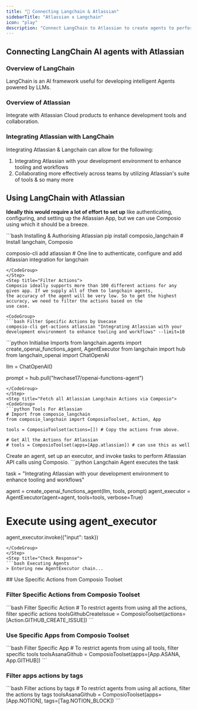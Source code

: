 ```yaml
---
title: "🚀 Connecting Langchain & Atlassian"
sidebarTitle: "Atlassian x Langchain"
icon: "play"
description: "Connect LangChain to Atlassian to create agents to perform tasks using natural language"
---
```


## Connecting LangChain AI agents with Atlassian

### Overview of LangChain

LangChain is an AI framework useful for developing intelligent Agents powered by LLMs.

### Overview of Atlassian

Integrate with Atlassian Cloud products to enhance development tools and collaboration.

### Integrating Atlassian with LangChain

Integrating Atlassian & Langchain can allow for the following:

1. Integrating Atlassian with your development environment to enhance tooling and workflows
2. Collaborating more effectively across teams by utilizing Atlassian's suite of tools
& so many more

## Using LangChain with Atlassian

<Steps>
<Step title="Setting Up the Environment">

**Ideally this would require a lot of effort to set up** like authenticating, configuring, and setting up the Atlassian App, but we can use Composio using which it should be a breeze.

<CodeGroup>
```bash Installing & Authorising Atlassian
pip install composio_langchain # Install langchain, Composio 

composio-cli add atlassian # One line to authenticate, configure and add Atlassian integration for langchain
```
</CodeGroup>
</Step>
<Step title="Filter Actions">
Composio ideally supports more than 100 different actions for any given app. If we supply all of them to langchain agents, 
the accuracy of the agent will be very low. So to get the highest accuracy, we need to filter the actions based on the 
use case.

<CodeGroup>
```bash Filter Specific Actions by Usecase
composio-cli get-actions atlassian "Integrating Atlassian with your development environment to enhance tooling and workflows" --limit=10
```
</CodeGroup>

</Step>
<Step title="Import Base Packages">

<CodeGroup>
```python Initialise Imports
from langchain.agents import create_openai_functions_agent, AgentExecutor
from langchain import hub
from langchain_openai import ChatOpenAI


llm = ChatOpenAI()

prompt = hub.pull("hwchase17/openai-functions-agent")
```
</CodeGroup>
</Step>
<Step title="Fetch all Atlassian Langchain Actions via Composio">
<CodeGroup>
```python Tools For Atlassian
# Import from composio_langchain
from composio_langchain import ComposioToolset, Action, App

tools = ComposioToolset(actions=[]) # Copy the actions from above. 

# Get All the Actions for Atlassian
# tools = ComposioToolset(apps=[App.atlassian]) # can use this as well
```
</CodeGroup>
</Step>
<Step title="Execute the Agent">
Create an agent, set up an executor, and invoke tasks to perform Atlassian API calls using Composio. 
<CodeGroup>
```python Langchain Agent executes the task

task = "Integrating Atlassian with your development environment to enhance tooling and workflows"

agent = create_openai_functions_agent(llm, tools, prompt)
agent_executor = AgentExecutor(agent=agent, tools=tools, verbose=True)

# Execute using agent_executor
agent_executor.invoke({"input": task})
```
</CodeGroup>
</Step>
<Step title="Check Response">
```bash Executing Agents
> Entering new AgentExecutor chain...
```
</Step>
</Steps>
## Use Specific Actions from Composio Toolset

### Filter Specific Actions from Composio Toolset

<CodeGroup>
```bash Filter Specific Action
# To restrict agents from using all the actions, filter specific actions
toolsGithubCreateIssue = ComposioToolset(actions=[Action.GITHUB_CREATE_ISSUE])
```
</CodeGroup>

### Use Specific Apps from Composio Toolset
<CodeGroup>
```bash Filter Specific App
# To restrict agents from using all tools, filter specific tools
toolsAsanaGithub = ComposioToolset(apps=[App.ASANA, App.GITHUB])
```
</CodeGroup>

### Filter apps actions by tags 
<CodeGroup>
```bash Filter actions by tags
# To restrict agents from using all actions, filter the actions by tags
toolsAsanaGithub = ComposioToolset(apps=[App.NOTION], tags=[Tag.NOTION_BLOCK])
```
</CodeGroup>

